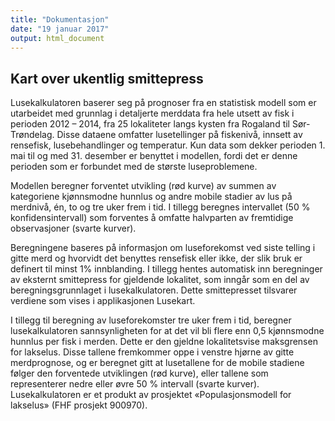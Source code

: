 ```yaml
---
title: "Dokumentasjon"
date: "19 januar 2017"
output: html_document
---
```



## Kart over ukentlig smittepress 

Lusekalkulatoren baserer seg på prognoser fra en statistisk modell som er utarbeidet med grunnlag i detaljerte merddata fra hele utsett av fisk i perioden 2012 – 2014, fra 25 lokaliteter langs kysten fra Rogaland til Sør-Trøndelag. Disse dataene omfatter lusetellinger på fiskenivå, innsett av rensefisk, lusebehandlinger og temperatur. Kun data som dekker perioden 1. mai til og med 31. desember er benyttet i modellen, fordi det er denne perioden som er forbundet med de største luseproblemene.

Modellen beregner forventet utvikling (rød kurve) av summen av kategoriene kjønnsmodne hunnlus og andre mobile stadier av lus på merdnivå, én, to og tre uker frem i tid. I tillegg beregnes intervallet (50 % konfidensintervall) som forventes å omfatte halvparten av fremtidige observasjoner (svarte kurver).

Beregningene baseres på informasjon om luseforekomst ved siste telling i gitte merd og hvorvidt det benyttes rensefisk eller ikke, der slik bruk er definert til minst 1% innblanding. I tillegg hentes automatisk inn beregninger av eksternt smittepress for gjeldende lokalitet, som inngår som en del av beregningsgrunnlaget i lusekalkulatoren. Dette smittepresset tilsvarer verdiene som vises i applikasjonen Lusekart.

I tillegg til beregning av luseforekomster tre uker frem i tid, beregner lusekalkulatoren sannsynligheten for at det vil bli flere enn 0,5 kjønnsmodne hunnlus per fisk i merden. Dette er den gjeldne lokalitetsvise maksgrensen for lakselus. Disse tallene fremkommer oppe i venstre hjørne av gitte merdprognose, og er beregnet gitt at lusetallene for de mobile stadiene følger den forventede utviklingen (rød kurve), eller tallene som representerer nedre eller øvre 50 % intervall (svarte kurver).
Lusekalkulatoren er et produkt av prosjektet «Populasjonsmodell for lakselus» (FHF prosjekt 900970).
